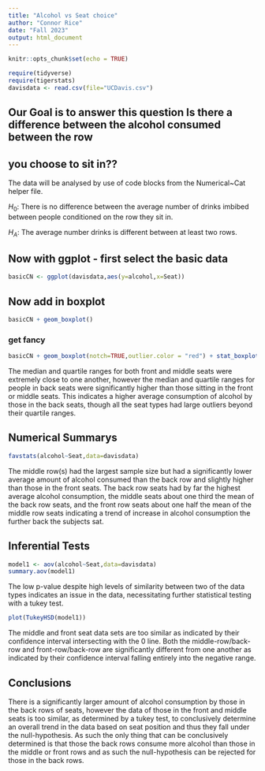 ```yaml
---
title: "Alcohol vs Seat choice"
author: "Connor Rice"
date: "Fall 2023"
output: html_document
---
```


```r
knitr::opts_chunk$set(echo = TRUE)
```

```r
require(tidyverse)
require(tigerstats)
davisdata <- read.csv(file="UCDavis.csv")
```
## Our Goal is to answer this question Is there a difference between the alcohol consumed between the row
## you choose to sit in??

The data will be analysed by use of code blocks from the Numerical~Cat helper file.

$H_0$: There is no difference between the average number of drinks imbibed between people conditioned on the row they sit in.

$H_A$: The average number drinks is different between at least two rows. 

## Now with ggplot - first select the basic data

```r
basicCN <- ggplot(davisdata,aes(y=alcohol,x=Seat))
```
## Now add in boxplot

```r
basicCN + geom_boxplot()
```
  
  
### get fancy  

```r
basicCN + geom_boxplot(notch=TRUE,outlier.color = "red") + stat_boxplot(geom ='errorbar') + labs(title="Fancy notch boxplot \n with 2 lines")
```

The median and quartile ranges for both front and middle seats were extremely close to one another, however the median and quartile ranges for people in back seats were significantly higher than those sitting in the front or middle seats. This indicates a higher average consumption of alcohol by those in the back seats, though all the seat types had large outliers beyond their quartile ranges.

## Numerical Summarys 

```r
favstats(alcohol~Seat,data=davisdata)
```

The middle row(s) had the largest sample size but had a significantly lower average amount of alcohol consumed than the back row and slightly higher than those in the front seats. The back row seats had by far the highest average alcohol consumption, the middle seats about one third the mean of the back row seats, and the front row seats about one half the mean of the middle row seats indicating a trend of increase in alcohol consumption the further back the subjects sat.

## Inferential Tests

```r
model1 <- aov(alcohol~Seat,data=davisdata)
summary.aov(model1)
```

The low p-value despite high levels of similarity between two of the data types indicates an issue in the data, necessitating further statistical testing with a tukey test.

```r
plot(TukeyHSD(model1))
```

The middle and front seat data sets are too similar as indicated by their confidence interval intersecting with the 0 line. Both the middle-row/back-row and front-row/back-row are significantly different from one another as indicated by their confidence interval falling entirely into the negative range.

## Conclusions

There is a significantly larger amount of alcohol consumption by those in the back rows of seats, however the data of those in the front and middle seats is too similar, as determined by a tukey test, to conclusively determine an overall trend in the data based on seat position and thus they fall under the null-hypothesis. As such the only thing that can be conclusively determined is that those the back rows consume more alcohol than those in the middle or front rows and as such the null-hypothesis can be rejected for those in the back rows.
